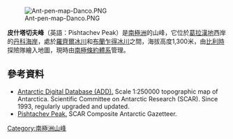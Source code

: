 [[Image:Ant-pen-map-Danco.PNG|thumb]]

{{coord|64|44|00|S|62|06|27|W|display=title}}

'''皮什塔切夫峰'''（英語：Pishtachev Peak）是[[南極洲|南極洲]]的山峰，它位於[[葛拉漢地|葛拉漢地]]西岸的[[丹科海岸|丹科海岸]]，處於[[羅齊爾冰川|羅齊爾冰川]]和[[布蘭乍得冰川|布蘭乍得冰川]]之間，海拔高度1,300米，由[[比利時|比利時]]探險隊繪入地圖，現時由[[南極條約體系|南極條約體系]]管理。

==參考資料==
* [http://www.add.scar.org Antarctic Digital Database (ADD).] {{Wayback|url=http://www.add.scar.org/ |date=20170305000653 }} Scale 1:250000 topographic map of Antarctica. Scientific Committee on Antarctic Research (SCAR). Since 1993, regularly upgraded and updated.
* [https://data.aad.gov.au/aadc/gaz/scar/display_name.cfm?gaz_id=137514 Pishtachev Peak.] {{Wayback|url=https://data.aad.gov.au/aadc/gaz/scar/display_name.cfm?gaz_id=137514 |date=20170922100413 }} SCAR Composite Antarctic Gazetteer.

{{Antarctica-geo-stub}}
[[Category:南極洲山峰|Category:南極洲山峰]]